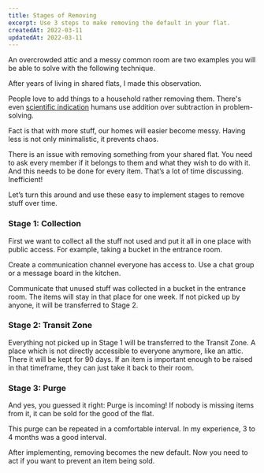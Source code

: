 ```yaml
--- 
title: Stages of Removing
excerpt: Use 3 steps to make removing the default in your flat.
createdAt: 2022-03-11
updatedAt: 2022-03-11
---
```


An overcrowded attic and a messy common room are two examples you will be able to solve with the following technique.

After years of living in shared flats, I made this observation.

People love to add things to a household rather removing them. There's even [scientific indication](https://www.nature.com/articles/d41586-021-00592-0) humans use addition over subtraction in problem-solving.

Fact is that with more stuff, our homes will easier become messy. Having less is not only minimalistic, it prevents chaos.

There is an issue with removing something from your shared flat. You need to ask every member if it belongs to them and what they wish to do with it. And this needs to be done for every item. That’s a lot of time discussing. Inefficient!

Let’s turn this around and use these easy to implement stages to remove stuff over time.

### **Stage 1: Collection**

First we want to collect all the stuff not used and put it all in one place with public access. For example, taking a bucket in the entrance room.

Create a communication channel everyone has access to. Use a chat group or a message board in the kitchen.

Communicate that unused stuff was collected in a bucket in the entrance room. The items will stay in that place for one week. If not picked up by anyone, it will be transferred to Stage 2.

### **Stage 2: Transit Zone**

Everything not picked up in Stage 1 will be transferred to the Transit Zone. A place which is not directly accessible to everyone anymore, like an attic. There it will be kept for 90 days. If an item is important enough to be raised in that timeframe, they can just take it back to their room.

### **Stage 3: Purge**

And yes, you guessed it right: Purge is incoming! If nobody is missing items from it, it can be sold for the good of the flat.

This purge can be repeated in a comfortable interval. In my experience, 3 to 4 months was a good interval.

After implementing, removing becomes the new default. Now you need to act if you want to prevent an item being sold.